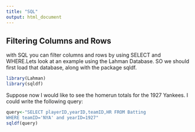 ```yaml
---
title: "SQL"
output: html_document
---
```


## Filtering Columns and Rows

with SQL you can filter columns and rows by using SELECT and WHERE.Lets look at an example using the Lahman Database. SO we should first load that database, along with the package sqldf.

```r
library(Lahman)
library(sqldf)
```
Suppose now I would like to see the homerun totals for the 1927 Yankees. I could write the following query: 

```r
query<-"SELECT playerID,yearID,teamID,HR FROM Batting
WHERE teamID='NYA' and yearID=1927"
sqldf(query)
```

